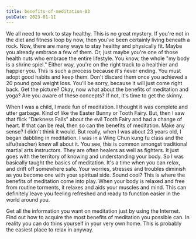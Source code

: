 ```yaml
---
title: benefits-of-meditation-03
pubDate: 2023-01-11
---
```


We all need to work to stay healthy. This is no great mystery. If you're not in the diet and fitness loop by now, then you've been certainly living beneath a rock. Now, there are many ways to stay healthy and physically fit. Maybe you already embrace a few of them. Or, just maybe you're one of those health nuts who embrace the entire lifestyle. You know, the whole "my body is a shrine spiel." Either way, you're on the right track to a healthier and happier you. This is such a process because it's never ending. You must adopt good habits and keep them. Don't discard them once you achieved a 20 pound goal weight loss. You'll be sorry, because it will just come right back. Get the picture? Okay, now what about the benefits of meditation and yoga? Are you aware of these concepts? If not, it's time to get the skinny. 

When I was a child, I made fun of meditation. I thought it was complete and utter garbage. Kind of like the Easter Bunny or Tooth Fairy. But, then I saw that flick "Darkness Falls" about the evil Tooth Fairy and had a change of heart. If that can be real, then so can the benefits of meditation. Make any sense? I didn't think it would. But really, when I was about 23 years old, I began dabbling in meditation. I was in a Wing Chun kung fu class and the sifu(teacher) knew all about it. You see, this is common amongst traditional martial arts instructors. They are often healers as well as fighters. It just goes with the territory of knowing and understanding your body. So I was basically taught the basics of meditation. It's a time when you can relax, and drift off somewhere safe. Your worries, stresses and troubles diminish as you become one with your spiritual side. Sound cool? This is where the benefits of meditation come into play. When your body is relaxed and free from routine torments, it relaxes and aids your muscles and mind. This can definitely leave you feeling refreshed and ready to function easier in the world around you. 

Get all the information you want on meditation just by using the Internet. Find out how to acquire the most benefits of meditation you possible can. In reality you can do thins yourself in your very own home. This is probably the easiest place to relax in anyway.
